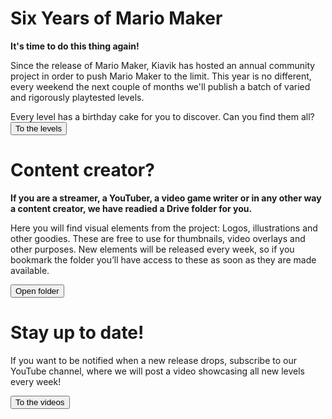 
# Six Years of Mario Maker

<Card illustration="mario_cake">

**It's time to do this thing again!**

Since the release of Mario Maker, Kiavik has hosted an annual community project in order to push Mario Maker to the limit. This year is no different, every weekend the next couple of months we'll publish a batch of varied and rigorously playtested levels.

Every level has a birthday cake for you to discover. Can you find them all?
<Button primary="true" icon="arrow-right" to="/levels" id="to-levels">To the levels</Button>

</Card>


# Content creator?

<Card>

**If you are a streamer, a YouTuber, a video game writer or in any other way a content creator, we have readied a Drive folder for you.**

Here you will find visual elements from the project: Logos, illustrations and other goodies. These are free to use for thumbnails, video overlays and other purposes. New elements will be released every week, so if you bookmark the folder you’ll have access to these as soon as they are made available.

<Button icon="folder" to="https://drive.google.com/drive/folders/1XyDe_a-6EtSVUvS4Clk0V5oK5PXg6q8i?usp=sharing">Open folder</Button>

</Card>


# Stay up to date!

<Card>

If you want to be notified when a new release drops, subscribe to our YouTube channel, where we will post a video showcasing all new levels every week!

<Button icon="play-button" to="https://www.youtube.com/channel/UClayAs7TxVjMbzBLxBbqyoQ">To the videos</Button>

</Card>